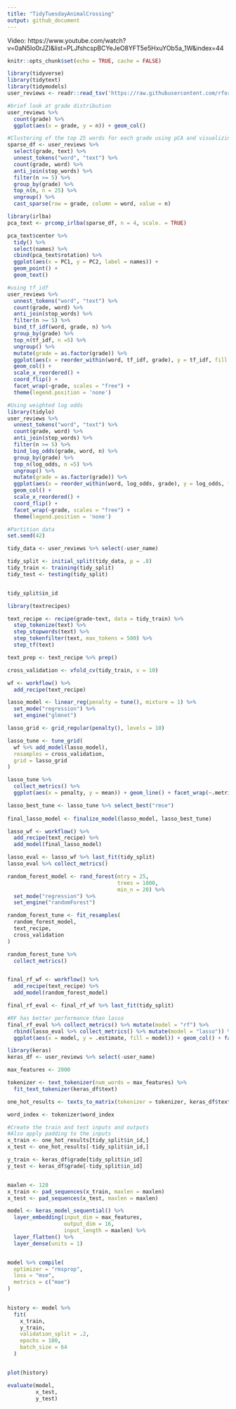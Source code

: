 ```yaml
---
title: "TidyTuesdayAnimalCrossing"
output: github_document
---
```


Video: https://www.youtube.com/watch?v=0aN5Io0rJZI&list=PLJfshcspBCYeJeO8YFT5e5HxuYOb5a_1W&index=44

```r
knitr::opts_chunk$set(echo = TRUE, cache = FALSE)
```

```r
library(tidyverse)
library(tidytext)
library(tidymodels)
user_reviews <- readr::read_tsv('https://raw.githubusercontent.com/rfordatascience/tidytuesday/master/data/2020/2020-05-05/user_reviews.tsv')
```

```r
#brief look at grade distribution 
user_reviews %>% 
  count(grade) %>% 
  ggplot(aes(x = grade, y = n)) + geom_col()
```

```r
#Clustering of the top 25 words for each grade using pCA and visualizing it 
sparse_df <- user_reviews %>% 
  select(grade, text) %>% 
  unnest_tokens("word", "text") %>% 
  count(grade, word) %>% 
  anti_join(stop_words) %>% 
  filter(n >= 5) %>% 
  group_by(grade) %>% 
  top_n(n, n = 25) %>% 
  ungroup() %>% 
  cast_sparse(row = grade, column = word, value = n)

library(irlba)
pca_text <- prcomp_irlba(sparse_df, n = 4, scale. = TRUE)

pca_text$center %>% 
  tidy() %>% 
  select(names) %>% 
  cbind(pca_text$rotation) %>% 
  ggplot(aes(x = PC1, y = PC2, label = names)) + 
  geom_point() + 
  geom_text()
```

```r
#using tf_idf
user_reviews %>% 
  unnest_tokens("word", "text") %>% 
  count(grade, word) %>% 
  anti_join(stop_words) %>% 
  filter(n >= 5) %>% 
  bind_tf_idf(word, grade, n) %>% 
  group_by(grade) %>% 
  top_n(tf_idf, n =5) %>% 
  ungroup() %>% 
  mutate(grade = as.factor(grade)) %>% 
  ggplot(aes(x = reorder_within(word, tf_idf, grade), y = tf_idf, fill = grade)) + 
  geom_col() + 
  scale_x_reordered() + 
  coord_flip() + 
  facet_wrap(~grade, scales = "free") + 
  theme(legend.position = 'none')

```




```r
#Using weighted log odds 
library(tidylo)
user_reviews %>% 
  unnest_tokens("word", "text") %>% 
  count(grade, word) %>% 
  anti_join(stop_words) %>% 
  filter(n >= 5) %>% 
  bind_log_odds(grade, word, n) %>% 
  group_by(grade) %>% 
  top_n(log_odds, n =5) %>% 
  ungroup() %>% 
  mutate(grade = as.factor(grade)) %>% 
  ggplot(aes(x = reorder_within(word, log_odds, grade), y = log_odds, fill = grade)) + 
  geom_col() + 
  scale_x_reordered() + 
  coord_flip() + 
  facet_wrap(~grade, scales = "free") + 
  theme(legend.position = 'none')

```

```r
#Partition data 
set.seed(42)

tidy_data <- user_reviews %>% select(-user_name)

tidy_split <- initial_split(tidy_data, p = .8)
tidy_train <- training(tidy_split)
tidy_test <- testing(tidy_split)


tidy_split$in_id
```


```r

library(textrecipes)

text_recipe <- recipe(grade~text, data = tidy_train) %>% 
  step_tokenize(text) %>% 
  step_stopwords(text) %>% 
  step_tokenfilter(text, max_tokens = 500) %>% 
  step_tf(text)

text_prep <- text_recipe %>% prep()

cross_validation <- vfold_cv(tidy_train, v = 10)

wf <- workflow() %>% 
  add_recipe(text_recipe)

```

```r

lasso_model <- linear_reg(penalty = tune(), mixture = 1) %>% 
  set_mode("regression") %>% 
  set_engine("glmnet")

lasso_grid <- grid_regular(penalty(), levels = 10)

lasso_tune <- tune_grid(
  wf %>% add_model(lasso_model),
  resamples = cross_validation,
  grid = lasso_grid
)

lasso_tune %>% 
  collect_metrics() %>% 
  ggplot(aes(x = penalty, y = mean)) + geom_line() + facet_wrap(~.metric, scales = "free")

lasso_best_tune <- lasso_tune %>% select_best("rmse")
  
final_lasso_model <- finalize_model(lasso_model, lasso_best_tune)  

lasso_wf <- workflow() %>% 
  add_recipe(text_recipe) %>% 
  add_model(final_lasso_model)

lasso_eval <- lasso_wf %>% last_fit(tidy_split)
lasso_eval %>% collect_metrics()
```


```r

random_forest_model <- rand_forest(mtry = 25,
                                   trees = 1000,
                                   min_n = 20) %>% 
  set_mode("regression") %>% 
  set_engine("randomForest")

random_forest_tune <- fit_resamples(
  random_forest_model,
  text_recipe,
  cross_validation
)

random_forest_tune %>% 
  collect_metrics()


final_rf_wf <- workflow() %>% 
  add_recipe(text_recipe) %>% 
  add_model(random_forest_model) 

final_rf_eval <- final_rf_wf %>% last_fit(tidy_split)
```

```r
#RF has better performance than lasso 
final_rf_eval %>% collect_metrics() %>% mutate(model = "rf") %>% 
  rbind(lasso_eval %>% collect_metrics() %>% mutate(model = "lasso")) %>% 
  ggplot(aes(x = model, y = .estimate, fill = model)) + geom_col() + facet_wrap(~.metric, scales = "free")
```


```r
library(keras)
keras_df <- user_reviews %>% select(-user_name)

max_features <- 2000

tokenizer <- text_tokenizer(num_words = max_features) %>% 
  fit_text_tokenizer(keras_df$text)

one_hot_results <- texts_to_matrix(tokenizer = tokenizer, keras_df$text, mode = "binary")

word_index <- tokenizer$word_index
```

```r
#Create the train and test inputs and outputs 
#Also apply padding to the inputs 
x_train <- one_hot_results[tidy_split$in_id,]
x_test <- one_hot_results[-tidy_split$in_id,]

y_train <- keras_df$grade[tidy_split$in_id]
y_test <- keras_df$grade[-tidy_split$in_id]


maxlen <- 128
x_train <- pad_sequences(x_train, maxlen = maxlen)
x_test <- pad_sequences(x_test, maxlen = maxlen)
```


```r
model <- keras_model_sequential() %>% 
  layer_embedding(input_dim = max_features,
                  output_dim = 16,
                  input_length = maxlen) %>% 
  layer_flatten() %>% 
  layer_dense(units = 1)


model %>% compile(
  optimizer = "rmsprop",
  loss = "mse",
  metrics = c("mae")
)
 

history <- model %>% 
  fit(
    x_train,
    y_train,
    validation_split = .2,
    epochs = 100,
    batch_size = 64
  )



```



```r
plot(history)
```


```r

evaluate(model,
         x_test,
         y_test)


```














